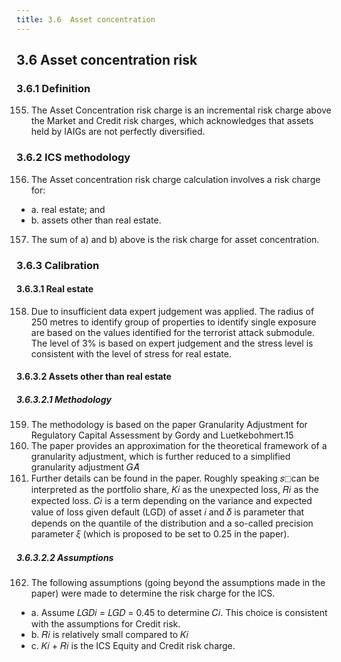 ```yaml
---
title: 3.6	Asset concentration 
---
```

## 3.6	Asset concentration risk
### 3.6.1	Definition
155. The Asset Concentration risk charge is an incremental risk charge above the Market and Credit risk charges, which acknowledges that assets held by IAIGs are not perfectly diversified.

### 3.6.2 ICS methodology
156. The Asset concentration risk charge calculation involves a risk charge for:
  - a. real estate; and
  - b. assets other than real estate.
157. The sum of a) and b) above is the risk charge for asset concentration.

### 3.6.3	Calibration
#### 3.6.3.1	Real estate
158. Due to insufficient data expert judgement was applied. The radius of 250 metres to identify group of properties to identify single exposure are based on the values identified for the terrorist attack submodule. The level of 3% is based on expert judgement and the stress level is consistent with the level of stress for real estate.
#### 3.6.3.2 Assets other than real estate
##### 3.6.3.2.1	Methodology
159. The methodology is based on the paper Granularity Adjustment for Regulatory Capital Assessment by Gordy and Luetkebohmert.15
160. The paper provides an approximation for the theoretical framework of a granularity adjustment, which is further reduced to a simplified granularity adjustment 𝐺𝐴̃ 
161. Further details can be found in the paper. Roughly speaking 𝑠⬚can be interpreted as the portfolio share, 𝐾𝑖 as the unexpected loss, 𝑅𝑖 as the expected loss. 𝐶𝑖 is a term depending on the variance and expected value of loss given default (LGD) of asset 𝑖 and 𝛿 is parameter that
depends on the quantile of the distribution and a so-called precision parameter 𝜉 (which is proposed to be set to 0.25 in the paper).

##### 3.6.3.2.2	Assumptions
162. The following assumptions (going beyond the assumptions made in the paper) were made to determine the risk charge for the ICS.
 - a. Assume 𝐿𝐺𝐷𝑖 = 𝐿𝐺𝐷 = 0.45 to determine 𝐶𝑖. This choice is consistent with the assumptions for Credit risk.
 - b. 𝑅𝑖 is relatively small compared to 𝐾𝑖
 - c. 𝐾𝑖 + 𝑅𝑖 is the ICS Equity and Credit risk charge.
